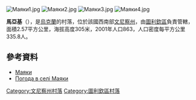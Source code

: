 {{coord|48|36|17|N|28|43|35|E|scale:30000|display=title}}

[[Image:Маяки1.jpg|right]]
[[Image:Маяки2.jpg|right]]
[[Image:Маяки3.jpg|right]]
[[Image:Маяки4.jpg|right]]

'''馬亞基'''（{{lang-uk|Маяки}}），是[[烏克蘭|烏克蘭]]的村落，位於該國西南部[[文尼察州|文尼察州]]，由[[圖利欽區|圖利欽區]]負責管轄，面積2.57平方公里，海拔高度305米，2001年人口863，人口密度每平方公里335.8人。

==參考資料==
* [http://w1.c1.rada.gov.ua/pls/z7502/A005?rdat1=05.10.2011&rf7571=3140 Маяки]{{dead link|date=2018年5月 |bot=InternetArchiveBot |fix-attempted=yes }}
* [http://weather.in.ua/ua/vinnickaja/15302 Погода в селі Маяки]

[[Category:文尼察州村落|Category:文尼察州村落]]
[[Category:圖利欽區村落|Category:圖利欽區村落]]


{{Vinnytsia-geo-stub}}